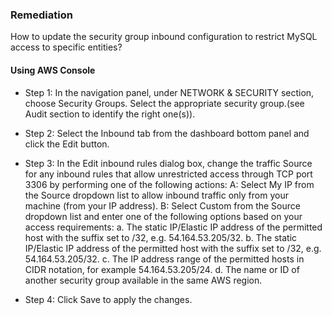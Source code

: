 ### Remediation

How to update the security group inbound configuration to restrict MySQL access to specific entities?

#### Using AWS Console

- Step 1: In the navigation panel, under NETWORK & SECURITY section, choose Security Groups. Select the appropriate security group.(see Audit section to identify the right one(s)).

- Step 2: Select the Inbound tab from the dashboard bottom panel and click the Edit button.

- Step 3: In the Edit inbound rules dialog box, change the traffic Source for any inbound rules that allow unrestricted access through TCP port 3306 by performing one of the following actions:
  A: Select My IP from the Source dropdown list to allow inbound traffic only from your machine (from your IP address).
  B: Select Custom from the Source dropdown list and enter one of the following options based on your access requirements:
  a. The static IP/Elastic IP address of the permitted host with the suffix set to /32, e.g. 54.164.53.205/32.
  b. The static IP/Elastic IP address of the permitted host with the suffix set to /32, e.g. 54.164.53.205/32.
  c. The IP address range of the permitted hosts in CIDR notation, for example 54.164.53.205/24.
  d. The name or ID of another security group available in the same AWS region.

- Step 4: Click Save to apply the changes.
